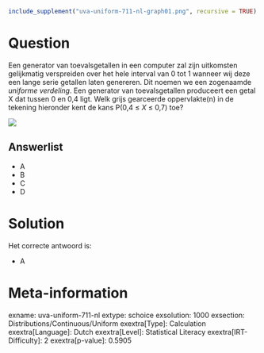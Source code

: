 ```r
include_supplement("uva-uniform-711-nl-graph01.png", recursive = TRUE)
```

Question
========

Een generator van toevalsgetallen in een computer zal zijn uitkomsten
gelijkmatig verspreiden over het hele interval van 0 tot 1 wanneer wij
deze een lange serie getallen laten genereren. Dit noemen we een
zogenaamde *uniforme verdeling*. Een generator van toevalsgetallen
produceert een getal X dat tussen 0 en 0,4 ligt. Welk grijs gearceerde
oppervlakte(n) in de tekening hieronder kent de kans P(0,4 ≤ *X* ≤ 0,7)
toe?


![](uva-uniform-711-nl-graph01.png)

Answerlist
----------

* A
* B
* C
* D

Solution
========

Het correcte antwoord is: 

* A

Meta-information
================
exname: uva-uniform-711-nl
extype: schoice
exsolution: 1000
exsection: Distributions/Continuous/Uniform
exextra[Type]: Calculation
exextra[Language]: Dutch
exextra[Level]: Statistical Literacy
exextra[IRT-Difficulty]: 2
exextra[p-value]: 0.5905
